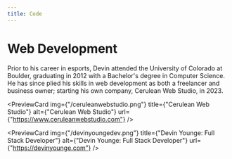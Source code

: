 ```yaml
---
title: Code
---
```


# Web Development

Prior to his career in esports, Devin attended the University of Colorado at Boulder, graduating in 2012 with a Bachelor's degree in Computer Science. He has since plied his skills in web development as both a freelancer and business owner; starting his own company, Cerulean Web Studio, in 2023.

<PreviewCard
	img={"/ceruleanwebstudio.png"}
	title={"Cerulean Web Studio"}
	alt={"Cerulean Web Studio"}
	url={"https://www.ceruleanwebstudio.com"}
/>

<PreviewCard
	img={"/devinyoungedev.png"}
	title={"Devin Younge: Full Stack Developer"}
	alt={"Devin Younge: Full Stack Developer"}
	url={"https://devinyounge.com"}
/>
